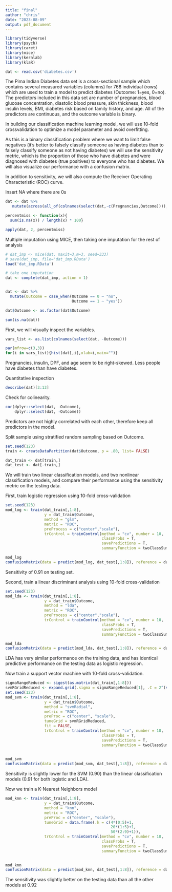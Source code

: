 ```yaml
---
title: "final"
author: "chris"
date: "2023-08-09"
output: pdf_document
---
```


```r
library(tidyverse)
library(psych)
library(caret)
library(mice)
library(kernlab)
library(klaR)

```

```r
dat <- read.csv('diabetes.csv')
```

The Pima Indian Diabetes data set is a cross-sectional sample which contains several measured variables (columns) for 768 individual (rows) which are used to train a model to predict diabetes (Outcome: 1=yes, 0=no). The predictors included in this data set are number of pregnancies, blood glucose concentration, diastolic blood pressure, skin thickness, blood insulin levels, BMI, diabetes risk based on family history, and age. All of the predictors are continuous, and the outcome variable is binary. 


In building our classification machine learning model, we will use 10-fold crossvalidation to optimize a model parameter and avoid overfitting.

As this is a binary classification problem where we want to limit false negatives (it's better to falsely classify someone as having diabetes than to falsely classify someone as not having diabetes) we will use the sensitivity metric, which is the proportion of those who have diabetes and were diagnosed with diabetes (true positives) to everyone who has diabetes. We will also visualize our performance with a confusion matrix.

In addition to sensitivity, we will also compute the Receiver Operating Characteristic (ROC) curve.

Insert NA where there are 0s
```r
dat <- dat %>%
   mutate(across(all_of(colnames(select(dat,-c(Pregnancies,Outcome)))), ~ ifelse(. == 0, NA, .)))

percentmiss <- function(x){
  sum(is.na(x)) / length(x) * 100} 

apply(dat, 2, percentmiss)  
```
Multiple imputation using MICE, then taking one imputation for the rest of analysis
```r
# dat_imp <- mice(dat, maxit=3,m=3, seed=333)
# save(dat_imp, file='dat_imp.RData')
load('dat_imp.RData')

# take one imputation
dat <- complete(dat_imp, action = 1)


dat <- dat %>%
  mutate(Outcome = case_when(Outcome == 0 ~ "no",
                             Outcome == 1 ~ "yes"))

dat$Outcome <- as.factor(dat$Outcome)

sum(is.na(dat))
```



First, we will visually inspect the variables.
```r
vars_list <- as.list(colnames(select(dat, -Outcome)))

par(mfrow=c(3,3))
for(i in vars_list){hist(dat[,i],xlab=i,main="")}
```

Pregnancies, insulin, DPF, and age seem to be right-skewed. Less people have diabetes than have diabetes.


Quantitative inspection
```r
describe(dat)[3:13]
```


Check for colinearity. 

```r
cor(dplyr::select(dat, -Outcome),
    dplyr::select(dat, -Outcome))

```
Predictors are not highly correlated with each other, therefore keep all predictors in the model.


Split sample using stratified random sampling based on Outcome.

```r
set.seed(123)
train <- createDataPartition(dat$Outcome, p = .80, list= FALSE)

dat_train <- dat[train,]
dat_test <- dat[-train,]
```

We will train two linear classification models, and two nonlinear classification models, and compare their performance using the sensitivity metric on the testing data.

First, train logistic regression using 10-fold cross-validation

```r
set.seed(123)
mod_log <- train(dat_train[,1:8],
                 y = dat_train$Outcome,
                 method = "glm",
                 metric = "ROC",
                 preProcess = c("center","scale"),
                 trControl = trainControl(method = "cv", number = 10,
                                          classProbs = T,
                                          savePredictions = T,
                                          summaryFunction = twoClassSummary))

mod_log
confusionMatrix(data = predict(mod_log, dat_test[,1:8]), reference = dat_test$Outcome)
```

Sensitivity of 0.91 on testing set.


Second, train a linear discriminant analysis using 10-fold cross-validation


```r
set.seed(123)
mod_lda <- train(dat_train[,1:8],
                 y = dat_train$Outcome,
                 method = "lda",
                 metric = "ROC",
                 preProcess = c("center","scale"),
                 trControl = trainControl(method = "cv", number = 10,
                                          classProbs = T,
                                          savePredictions = T,
                                          summaryFunction = twoClassSummary))

mod_lda
confusionMatrix(data = predict(mod_lda, dat_test[,1:8]), reference = dat_test$Outcome)
```

LDA has very similar performance on the training data, and has identical predictive performance on the testing data as logistic regression.



Now train a support vector machine with 10-fold cross-validation. 


```r
sigmaRangeReduced <- sigest(as.matrix(dat_train[,1:8]))
svmRGridReduced <- expand.grid(.sigma = sigmaRangeReduced[1], .C = 2^(seq(-4, 4)))
set.seed(123)
mod_svm <- train(dat_train[,1:8], 
                 y = dat_train$Outcome,
                 method = "svmRadial",
                 metric = "ROC", 
                 preProc = c("center", "scale"), 
                 tuneGrid = svmRGridReduced, 
                 fit = FALSE, 
                 trControl = trainControl(method = "cv", number = 10,
                                          classProbs = T,
                                          savePredictions = T,
                                          summaryFunction = twoClassSummary))
  

mod_svm
confusionMatrix(data = predict(mod_svm, dat_test[,1:8]), reference = dat_test$Outcome)

```


Sensitivity is slightly lower for the SVM (0.90) than the linear classification models (0.91 for both logistic and LDA).

Now we train a K-Nearest Neighbors model



```r

mod_knn <- train(dat_train[,1:8], 
                 y = dat_train$Outcome,
                 method = "knn",
                 metric = "ROC", 
                 preProc = c("center", "scale"), 
                 tuneGrid = data.frame(.k = c(4*(0:5)+1,
                                              20*(1:5)+1,
                                              50*(2:9)+1)),
                 trControl = trainControl(method = "cv", number = 10,
                                          classProbs = T,
                                          savePredictions = T,
                                          summaryFunction = twoClassSummary))
  

mod_knn
confusionMatrix(data = predict(mod_knn, dat_test[,1:8]), reference = dat_test$Outcome)
```

The sensitivity was slightly better on the testing data than all the other models at 0.92




